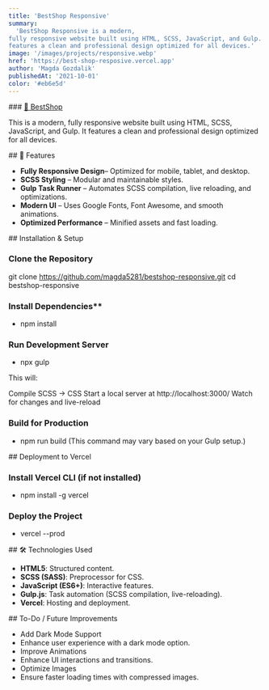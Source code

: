 ```yaml
---
title: 'BestShop Responsive'
summary:
  'BestShop Responsive is a modern,
fully responsive website built using HTML, SCSS, JavaScript, and Gulp. It
features a clean and professional design optimized for all devices.'
image: '/images/projects/responsive.webp'
href: 'https://best-shop-resposive.vercel.app'
author: 'Magda Gozdalik'
publishedAt: '2021-10-01'
color: '#eb6e5d'
---
```


<Section className="card-shadow secondary-bg">
### <a     href='https://best-shop-resposive.vercel.app' className='mt-10 text-2xl text-foreground hover:text-accent-foreground sm:text-3xl lg:text-4xl' target='_blank'> 🔗 BestShop</a>

This is a modern, fully responsive website built using HTML, SCSS, JavaScript,
and Gulp. It features a clean and professional design optimized for all devices.

</Section>

<Section className="card-shadow secondary-bg">
## 🚀 Features

- **Fully Responsive Design**– Optimized for mobile, tablet, and desktop.
- **SCSS Styling** – Modular and maintainable styles.
- **Gulp Task Runner** – Automates SCSS compilation, live reloading, and
  optimizations.
- **Modern UI** – Uses Google Fonts, Font Awesome, and smooth animations.
- **Optimized Performance** – Minified assets and fast loading.

</Section>

<Section className="card-shadow secondary-bg">
## Installation & Setup

### Clone the Repository

git clone https://github.com/magda5281/bestshop-responsive.git cd
bestshop-responsive

### Install Dependencies\*\*

- npm install

### Run Development Server

- npx gulp

This will:

Compile SCSS → CSS Start a local server at http://localhost:3000/ Watch for
changes and live-reload

### Build for Production

- npm run build (This command may vary based on your Gulp setup.)

</Section>

<Section className="card-shadow secondary-bg">
## Deployment to Vercel

### Install Vercel CLI (if not installed)

- npm install -g vercel

### Deploy the Project

- vercel --prod

</Section>

<Section className="card-shadow secondary-bg">
## 🛠️ Technologies Used

- **HTML5**: Structured content.
- **SCSS (SASS)**: Preprocessor for CSS.
- **JavaScript (ES6+)**: Interactive features.
- **Gulp.js**: Task automation (SCSS compilation, live-reloading).
- **Vercel**: Hosting and deployment.

</Section>

<Section className="card-shadow secondary-bg">
## To-Do / Future Improvements

- Add Dark Mode Support
- Enhance user experience with a dark mode option.
- Improve Animations
- Enhance UI interactions and transitions.
- Optimize Images
- Ensure faster loading times with compressed images.

</Section>
